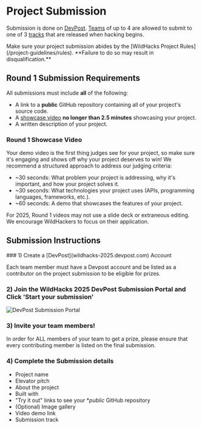 
# Project Submission

Submission is done on [DevPost](wildhacks-2025.devpost.com). [Teams](/project-guidelines/team-guidelines) of up to 4 are allowed to submit to one of 3 [tracks](/project-guidelines/tracks-and-challenges) that are released when hacking begins.

<Callout type="error" emoji="🔥">
  Make sure your project submission abides by the [WildHacks Project
  Rules](/project-guidelines/rules). **Failure to do so may result in
  disqualification.**
</Callout>

## Round 1 Submission Requirements

All submissions must include **all** of the following:

- A link to a **public** GitHub repository containing all of your project's source code.
- A [showcase video](#showcase-video) **no longer than 2.5 minutes** showcasing your project.
- A written description of your project.

### Round 1 Showcase Video

Your demo video is the first thing judges see for your project, so make sure it's engaging and shows off why your project deserves to win! We recommend a structured approach to address our judging criteria:

- \~30 seconds: What problem your project is addressing, why it's important, and how your project solves it.
- \~30 seconds: What technologies your project uses (APIs, programming languages, frameworks, etc.).
- \~60 seconds: A demo that showcases the features of your project.

<Callout type="warning">
  For 2025, Round 1 videos may not use a slide deck or extraneous editing. We encourage WildHackers to focus on their application.
</Callout>

## Submission Instructions

<Steps>
### 1) Create a [DevPost](wildhacks-2025.devpost.com) Account

Each team member must have a Devpost account and be listed as a contributor on the project submission to be eligible for prizes.

### 2) Join the WildHacks 2025 DevPost Submission Portal and Click 'Start your submission'

![DevPost Submission Portal](/devpost.png)

### 3) Invite your team members!

In order for ALL members of your team to get a prize, please ensure that every contributing member is listed on the final submission.

### 4) Complete the Submission details

- Project name
- Elevator pitch
- About the project
- Built with
- "Try it out" links to see your **public* GitHub repository
- (Optional) Image gallery
- Video demo link
- Submission track

</Steps>
